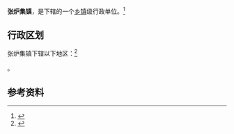 {{中国乡级行政区|37/15/02/106/000}}

'''张炉集镇'''，是{{PRC admin/fullname|37/15/02/106/000|3}}下辖的一个[[乡镇|乡镇]]级行政单位。<ref>{{PRC admin/ref sgc|{{PRC admin/parent|37/15/02/106/000}}}}</ref>

== 行政区划 ==

张炉集镇下辖以下地区：<ref>{{PRC admin/ref sgc|37/15/02/106/000}}</ref>

{{PRC admin/children|37/15/02/106/000}}。

== 参考资料 ==

{{reflist}}

{{行政区划小作品}}
{{PRC admin/navcat|37/15/02/106/000}}